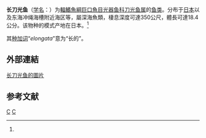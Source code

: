 {{Speciesbox
| genus = Polymetme
| species = elongata
| status = NE
| status_system = IUCN3.1
| authority = Matsubara, 1838<ref name='id5452'>{{cite web| url =http://www.bioinfo.cn/db05/BjdwSpecies.php?action=view&id=5452| title =长刀光鱼| work =《中国动物物种编目数据库》| publisher =中国科学院微生物研究所| author =中国科学院动物研究所| accessdate =2009-04-11| deadurl =yes| archiveurl =https://web.archive.org/web/20160305024853/http://www.bioinfo.cn/db05/BjdwSpecies.php?action=view&id=5452| archivedate =2016-03-05}}</ref>
| synonyms = *''Yarrella blackfordi elongata,Matsubara, 1938''
}}

'''长刀光鱼'''（[[学名|学名]]：{{lang|la|''Polymetme elongata''}}）为[[輻鰭魚綱|輻鰭魚綱]][[巨口魚目|巨口魚目]][[光器鱼科|光器鱼科]][[刀光鱼属|刀光鱼属]]的[[鱼类|鱼类]]。分布于[[日本|日本]]以及东海冲绳海槽附近海区等，屬深海魚類，棲息深度可達350公尺，體長可達18.4公分。该物种的模式产地在日本。<ref name='id5452'/>

其[[种加词|种加词]]“''elongata''”意为“长的”。

==外部連結==
[http://fishbase.org/Photos/ThumbnailsSummary.php?ID=23624 长刀光鱼的圖片] {{Wayback|url=http://fishbase.org/Photos/ThumbnailsSummary.php?ID=23624 |date=20190710192829 }}

== 参考文献 ==
{{reflist}}
{{taxonbar}}

[[Category:1838年描述的鱼类|C]]
[[Category:刀光鱼属|C]]